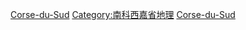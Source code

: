 [[Category:法国各省市镇|Corse-du-Sud]]
[[Category:南科西嘉省地理|Category:南科西嘉省地理]]
[[Category:科西嘉市鎮|Corse-du-Sud]]